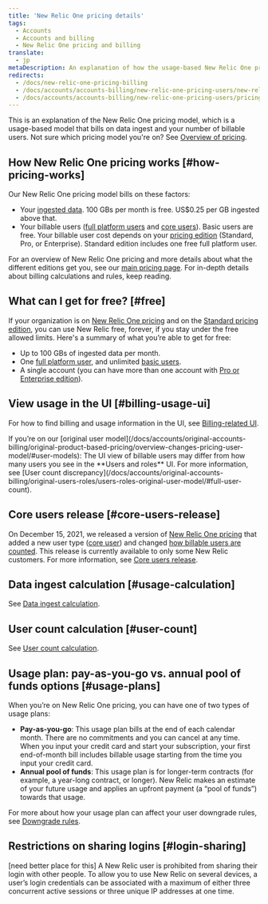 ```yaml
---
title: 'New Relic One pricing details'
tags:
  - Accounts
  - Accounts and billing
  - New Relic One pricing and billing
translate:
  - jp
metaDescription: An explanation of how the usage-based New Relic One pricing model works.
redirects:
  - /docs/new-relic-one-pricing-billing
  - /docs/accounts/accounts-billing/new-relic-one-pricing-users/new-relic-one-pricing-billing
  - /docs/accounts/accounts-billing/new-relic-one-pricing-users/pricing-billing
---
```


This is an explanation of the New Relic One pricing model, which is a usage-based model that bills on data ingest and your number of billable users. Not sure which pricing model you're on? See [Overview of pricing](/docs/accounts/original-accounts-billing/original-product-based-pricing/overview-changes-pricing-user-model).

## How New Relic One pricing works [#how-pricing-works]

Our New Relic One pricing model bills on these factors:

* Your [ingested data](#usage-calculation). 100 GBs per month is free. US$0.25 per GB ingested above that. 
* Your billable users ([full platform users](/docs/accounts/accounts-billing/new-relic-one-user-management/user-type) and [core users](/docs/accounts/accounts-billing/new-relic-one-pricing-billing/core-users-release)). Basic users are free. Your billable user cost depends on your [pricing edition](https://newrelic.com/pricing) (Standard, Pro, or Enterprise). Standard edition includes one free full platform user. 

For an overview of New Relic One pricing and more details about what the different editions get you, see our [main pricing page](https://newrelic.com/pricing). For in-depth details about billing calculations and rules, keep reading. 

## What can I get for free? [#free]

If your organization is on [New Relic One pricing](#how-pricing-works) and on the [Standard pricing edition](https://newrelic.com/pricing), you can use New Relic free, forever, if you stay under the free allowed limits. Here's a summary of what you’re able to get for free:

* Up to 100 GBs of ingested data per month.
* One [full platform user](/docs/accounts/accounts-billing/new-relic-one-user-management/user-type), and unlimited [basic users](/docs/accounts/accounts-billing/new-relic-one-user-management/user-type).
* A single account (you can have more than one account with [Pro or Enterprise edition](https://newrelic.com/pricing)).

## View usage in the UI [#billing-usage-ui]

For how to find billing and usage information in the UI, see [Billing-related UI](/docs/accounts/accounts-billing/general-account-settings/introduction-account-settings).
 
 <Callout variant="important">
If you’re on our [original user model](/docs/accounts/original-accounts-billing/original-product-based-pricing/overview-changes-pricing-user-model/#user-models): The UI view of billable users may differ from how many users you see in the **Users and roles** UI. For more information, see [User count discrepancy](/docs/accounts/original-accounts-billing/original-users-roles/users-roles-original-user-model/#full-user-count).
</Callout>

## Core users release [#core-users-release]

On December 15, 2021, we released a version of [New Relic One pricing](/docs/accounts/accounts-billing/new-relic-one-pricing-billing/new-relic-one-pricing-billing) that added a new user type ([core user](/docs/accounts/accounts-billing/new-relic-one-user-management/user-type)) and changed [how billable users are counted](#nr1-pricing-with-core). This release is currently available to only some New Relic customers. For more information, see [Core users release](/docs/accounts/accounts-billing/new-relic-one-pricing-billing/core-users-release). 

## Data ingest calculation [#usage-calculation]

See [Data ingest calculation](/docs/accounts/accounts-billing/new-relic-one-pricing-billing/data-ingest-billing).

## User count calculation [#user-count]

See [User count calculation](/docs/accounts/accounts-billing/new-relic-one-pricing-billing/user-count-billing).

## Usage plan: pay-as-you-go vs. annual pool of funds options [#usage-plans]

When you’re on New Relic One pricing, you can have one of two types of usage plans:
* **Pay-as-you-go**: This usage plan bills at the end of each calendar month. There are no commitments and you can cancel at any time. When you input your credit card and start your subscription, your first end-of-month bill includes billable usage starting from the time you input your credit card.
* **Annual pool of funds**: This usage plan is for longer-term contracts (for example, a year-long contract, or longer). New Relic makes an estimate of your future usage and applies an upfront payment (a “pool of funds”) towards that usage. 

For more about how your usage plan can affect your user downgrade rules, see [Downgrade rules](/docs/accounts/accounts-billing/new-relic-one-pricing-billing/user-count-billing#user-downgrade-rules). 

## Restrictions on sharing logins [#login-sharing]
[need better place for this]
A New Relic user is prohibited from sharing their login with other people. To allow you to use New Relic on several devices, a user’s login credentials can be associated with a maximum of either three concurrent active sessions or three unique IP addresses at one time. 


